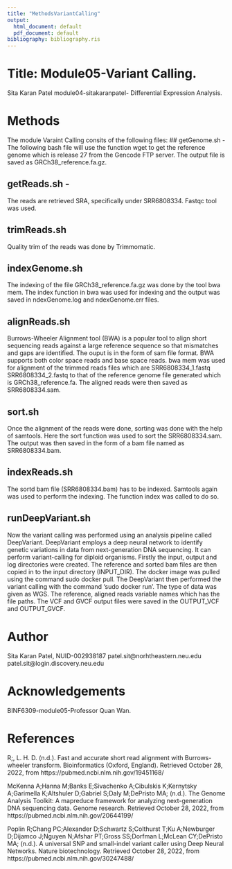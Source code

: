 ```yaml
---
title: "MethodsVariantCalling"
output:
  html_document: default
  pdf_document: default
bibliography: bibliography.ris
---
```


# Title: Module05-Variant Calling.
Sita Karan Patel module04-sitakaranpatel- Differential Expression Analysis.

# Methods
The module Varaint Calling consits of the following files:
## getGenome.sh - 
The following bash file will use the function wget to get the reference genome which is release 27 from the Gencode FTP server. The output file is saved as GRCh38_reference.fa.gz.

## getReads.sh - 
The reads are retrieved SRA, specifically under SRR6808334. Fastqc tool was used.

## trimReads.sh 
Quality trim of the reads was done by  Trimmomatic. 

## indexGenome.sh
The indexing of the file GRCh38_reference.fa.gz was done by the tool bwa mem. The index function in bwa  was used for indexing and the output was saved in ndexGenome.log and ndexGenome.err files. 

## alignReads.sh
Burrows-Wheeler Alignment tool (BWA) is a popular tool to align short sequencing reads against a large reference sequence so that mismatches and gaps are identified. The ouput is in the form of sam file format. BWA supports both color space reads and base space reads.
bwa mem was used for alignment of the trimmed reads files which are SRR6808334_1.fastq SRR6808334_2.fastq
to that of the reference genome file generated which is GRCh38_reference.fa. The aligned reads were then saved as SRR6808334.sam. 

## sort.sh
Once the alignment of the reads were done, sorting was done with the help of samtools. Here the sort function was used to sort the SRR6808334.sam. The output was then saved in the form of a bam file named as SRR6808334.bam.

## indexReads.sh
The sortd bam file (SRR6808334.bam) has to be indexed. Samtools again was used to perform the indexing. The function index was called to do so.

## runDeepVariant.sh
Now the variant calling was performed using an analysis pipeline called DeepVariant. DeepVariant employs a deep neural network to identify genetic variations in data from next-generation DNA sequencing. It can perform variant-calling for diploid organisms.
Firstly the input, output and log directories were created. The reference and sorted bam files are then copied in to the input directory (INPUT_DIR). The docker image was pulled using the command sudo docker pull. The DeepVariant then performed the variant calling with the command 'sudo docker run'. The type of data was given as WGS. The reference, aligned reads variable names which has the file paths. The VCF and GVCF output files were saved in the OUTPUT_VCF and OUTPUT_GVCF.


# Author
Sita Karan Patel, NUID-002938187
patel.sit@norhtheastern.neu.edu
patel.sit@login.discovery.neu.edu

# Acknowledgements
BINF6309-module05-Professor Quan Wan.

# References
R;, L. H. D. (n.d.). Fast and accurate short read alignment with Burrows-wheeler transform. Bioinformatics (Oxford, England). Retrieved October 28, 2022, from https://pubmed.ncbi.nlm.nih.gov/19451168/ 

McKenna A;Hanna M;Banks E;Sivachenko A;Cibulskis K;Kernytsky A;Garimella K;Altshuler D;Gabriel S;Daly M;DePristo MA; (n.d.). The Genome Analysis Toolkit: A mapreduce framework for analyzing next-generation DNA sequencing data. Genome research. Retrieved October 28, 2022, from https://pubmed.ncbi.nlm.nih.gov/20644199/ 

Poplin R;Chang PC;Alexander D;Schwartz S;Colthurst T;Ku A;Newburger D;Dijamco J;Nguyen N;Afshar PT;Gross SS;Dorfman L;McLean CY;DePristo MA; (n.d.). A universal SNP and small-indel variant caller using Deep Neural Networks. Nature biotechnology. Retrieved October 28, 2022, from https://pubmed.ncbi.nlm.nih.gov/30247488/ 

